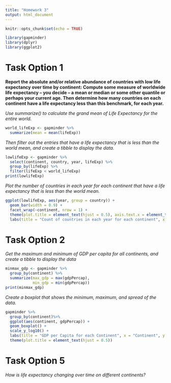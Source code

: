 ```yaml
---
title: "Homework 3"
output: html_document
---
```


```r
knitr::opts_chunk$set(echo = TRUE)
```

```r
library(gapminder)
library(dplyr)
library(ggplot2)
```


# Task Option 1
__Report the absolute and/or relative abundance of countries with low life expectancy over time by continent: Compute some measure of worldwide life expectancy – you decide – a mean or median or some other quantile or perhaps your current age. Then determine how many countries on each continent have a life expectancy less than this benchmark, for each year.__


_Use summarize() to calculate the grand mean of Life Expectancy for the entire world._
```r
world_lifeExp <- gapminder %>%
  summarize(mean = mean(lifeExp))
```

_Then filter out the entries that have a life expectancy that is less than the world mean, and create a tibble to display the data._
```r
lowlifeExp <- gapminder %>%
  select(continent, country, year, lifeExp) %>%
  group_by(lifeExp) %>%
  filter(lifeExp < world_lifeExp)
print(lowlifeExp)
```

_Plot the number of countries in each year for each continent that have a life expectancy that is less than the world mean._
```r
ggplot(lowlifeExp, aes(year, group = country)) +
  geom_bar(width = 0.9) +
  facet_wrap(~continent, nrow = 1) +
  theme(plot.title = element_text(hjust = 0.5), axis.text.x = element_text(angle = 90)) +
  labs(title = "Count of countries in each year for each continent", x = "Year", y = "Count of countries")
```



# Task Option 2
_Get the maximum and minimum of GDP per capita for all continents, and create a tibble to display the data_
```r
minmax_gdp <- gapminder %>%
  group_by(continent) %>%
  summarize(max_gdp = max(gdpPercap),
            min_gdp = min(gdpPercap))
print(minmax_gdp)
```

_Create a boxplot that shows the minimum, maximum, and spread of the data._
```r
gapminder %>%
  group_by(continent)%>%
  ggplot(aes(continent, gdpPercap)) +
  geom_boxplot() +
  scale_y_log10() +
  labs(title = "GDP per Capita for each Continent", x = "Continent", y = "GDP per Capita") +
  theme(plot.title = element_text(hjust = 0.5))
```



# Task Option 5
_How is life expectancy changing over time on different continents?_
```r

```



















